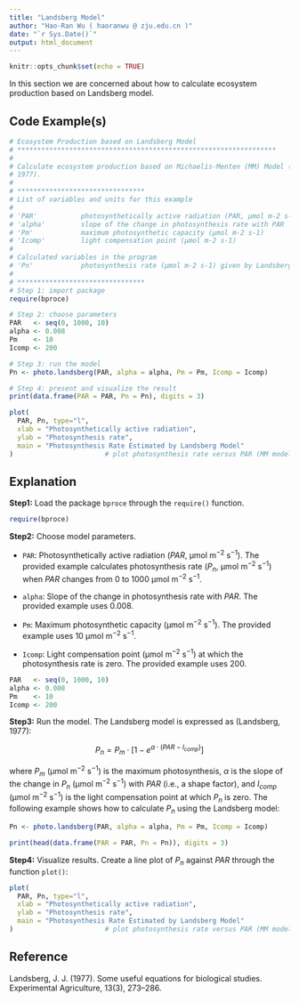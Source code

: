 ```yaml
---
title: "Landsberg Model"
author: "Hao-Ran Wu ( haoranwu @ zju.edu.cn )"
date: "`r Sys.Date()`"
output: html_document
---
```


```r
knitr::opts_chunk$set(echo = TRUE)
```

In this section we are concerned about how to calculate ecosystem production based on Landsberg model.

## Code Example(s)

```r
# Ecosystem Production based on Landsberg Model
# *****************************************************************
#
# Calculate ecosystem production based on Michaelis-Menten (MM) Model (Landsberg,
# 1977).
#
# ********************************
# List of variables and units for this example
#
# 'PAR'        	  photosynthetically active radiation (PAR, μmol m-2 s-1)
# 'alpha'         slope of the change in photosynthesis rate with PAR
# 'Pm'            maximum photosynthetic capacity (μmol m-2 s-1)
# 'Icomp'         light compensation point (μmol m-2 s-1)
#
# Calculated variables in the program
# 'Pn'            photosynthesis rate (μmol m-2 s-1) given by Landsberg model
#
# ********************************
# Step 1: import package
require(bproce)

# Step 2: choose parameters
PAR   <- seq(0, 1000, 10)
alpha <- 0.008
Pm    <- 10
Icomp <- 200

# Step 3: run the model
Pn <- photo.landsberg(PAR, alpha = alpha, Pm = Pm, Icomp = Icomp)

# Step 4: present and visualize the result
print(data.frame(PAR = PAR, Pn = Pn), digits = 3)

plot(
  PAR, Pn, type="l",
  xlab = "Photosynthetically active radiation",
  ylab = "Photosynthesis rate",
  main = "Photosynthesis Rate Estimated by Landsberg Model"
)                       # plot photosynthesis rate versus PAR (MM model)

```

## Explanation

**Step1:** Load the package `bproce` through the `require()` function.

```r
require(bproce)
```

**Step2:** Choose model parameters.

-   `PAR`: Photosynthetically active radiation ($PAR$, µmol m^−2^ s^−1^). The provided example calculates photosynthesis rate ($P_n$, µmol m^−2^ s^−1^) when $PAR$ changes from 0 to 1000 µmol m^−2^ s^−1^.

-   `alpha`: Slope of the change in photosynthesis rate with $PAR$. The provided example uses 0.008.

-   `Pm`: Maximum photosynthetic capacity (µmol m^−2^ s^−1^). The provided example uses 10 µmol m^−2^ s^−1^.

-   `Icomp`: Light compensation point (μmol m^−2^ s^−1^) at which the photosynthesis rate is zero. The provided example uses 200.

```r
PAR   <- seq(0, 1000, 10)
alpha <- 0.008
Pm    <- 10
Icomp <- 200
```

**Step3:** Run the model. The Landsberg model is expressed as (Landsberg, 1977):

$$
P_n=P_m·[1-e^{\alpha·(PAR-I_{comp})}]
$$

where $P_m$ (µmol m^−2^ s^−1^) is the maximum photosynthesis, *α* is the slope of the change in $P_n$ (µmol m^−2^ s^−1^) with $PAR$ (i.e., a shape factor), and $I_{comp}$ (µmol m^−2^ s^−1^) is the light compensation point at which $P_n$ is zero. The following example shows how to calculate $P_n$ using the Landsberg model:

```r
Pn <- photo.landsberg(PAR, alpha = alpha, Pm = Pm, Icomp = Icomp)

print(head(data.frame(PAR = PAR, Pn = Pn)), digits = 3)
```

**Step4:** Visualize results. Create a line plot of $P_n$ against $PAR$ through the function `plot()`:

```r
plot(
  PAR, Pn, type="l",
  xlab = "Photosynthetically active radiation",
  ylab = "Photosynthesis rate",
  main = "Photosynthesis Rate Estimated by Landsberg Model"
)                       # plot photosynthesis rate versus PAR (MM model)
```

## Reference

Landsberg, J. J. (1977). Some useful equations for biological studies. Experimental Agriculture, 13(3), 273--286.
